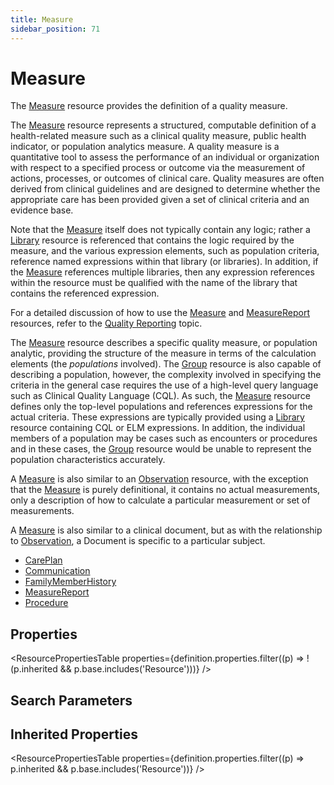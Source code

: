```yaml
---
title: Measure
sidebar_position: 71
---
```


# Measure

The <a href="/docs/api/fhir/resources/measure">Measure</a> resource provides the definition of a quality measure.

  <Tabs queryString="intro-section">
  <TabItem value="usage" label="Usage" default>
    <div> <a name="bnc"></a>   <p>The <a href="/docs/api/fhir/resources/measure">Measure</a> resource represents a structured, computable definition of a health-related measure such as a clinical quality measure, public health indicator, or population analytics measure. A quality measure is a quantitative tool to assess the performance of an individual or organization with respect to a specified process or outcome via the measurement of actions, processes, or outcomes of clinical care. Quality measures are often derived from clinical guidelines and are designed to determine whether the appropriate care has been provided given a set of clinical criteria and an evidence base.</p>  <p>Note that the <a href="/docs/api/fhir/resources/measure">Measure</a> itself does not typically contain any logic; rather a <a href="/docs/api/fhir/resources/library">Library</a> resource is referenced that contains the logic required by the measure, and the various expression elements, such as population criteria, reference named expressions within that library (or libraries). In addition, if the <a href="/docs/api/fhir/resources/measure">Measure</a> references multiple libraries, then any expression references within the resource must be qualified with the name of the library that contains the referenced expression.</p>  <p>For a detailed discussion of how to use the <a href="/docs/api/fhir/resources/measure">Measure</a> and <a href="/docs/api/fhir/resources/measurereport">MeasureReport</a> resources, refer to the <a href="https://www.hl7.org/fhir/clinicalreasoning-quality-reporting.html">Quality Reporting</a> topic.</p>  </div>
    </TabItem>
  <TabItem value="relationships" label="Relationships">
    <div>  <p>The <a href="/docs/api/fhir/resources/measure">Measure</a> resource describes a specific quality measure, or population analytic, providing the structure of the measure in terms of the calculation elements (the <i>populations</i> involved). The <a href="/docs/api/fhir/resources/group">Group</a> resource is also capable of describing a population, however, the complexity involved in specifying the criteria in the general case requires the use of a high-level query language such as Clinical Quality Language (CQL). As such, the <a href="/docs/api/fhir/resources/measure">Measure</a> resource defines only the top-level populations and references expressions for the actual criteria. These expressions are typically provided using a <a href="/docs/api/fhir/resources/library">Library</a> resource containing CQL or ELM expressions. In addition, the individual members of a population may be cases such as encounters or procedures and in these cases, the <a href="/docs/api/fhir/resources/group">Group</a> resource would be unable to represent the population characteristics accurately.</p>  <p>A <a href="/docs/api/fhir/resources/measure">Measure</a> is also similar to an <a href="/docs/api/fhir/resources/observation">Observation</a> resource, with the exception that the <a href="/docs/api/fhir/resources/measure">Measure</a> is purely definitional, it contains no actual measurements, only a description of how to calculate a particular measurement or set of measurements.</p>  <p>A <a href="/docs/api/fhir/resources/measure">Measure</a> is also similar to a clinical document, but as with the relationship to <a href="/docs/api/fhir/resources/observation">Observation</a>, a Document is specific to a particular subject.</p> </div>
    </TabItem>
  
  <TabItem value="referencedBy" label="Referenced By">
    <ul><li><a href="/docs/api/fhir/resources/careplan">CarePlan</a></li>
<li><a href="/docs/api/fhir/resources/communication">Communication</a></li>
<li><a href="/docs/api/fhir/resources/familymemberhistory">FamilyMemberHistory</a></li>
<li><a href="/docs/api/fhir/resources/measurereport">MeasureReport</a></li>
<li><a href="/docs/api/fhir/resources/procedure">Procedure</a></li></ul>
    </TabItem>
</Tabs>


## Properties

<ResourcePropertiesTable properties={definition.properties.filter((p) => !(p.inherited && p.base.includes('Resource')))} />

## Search Parameters

<SearchParamsTable searchParams={definition.searchParameters} />

## Inherited Properties

<ResourcePropertiesTable properties={definition.properties.filter((p) => p.inherited && p.base.includes('Resource'))} />


